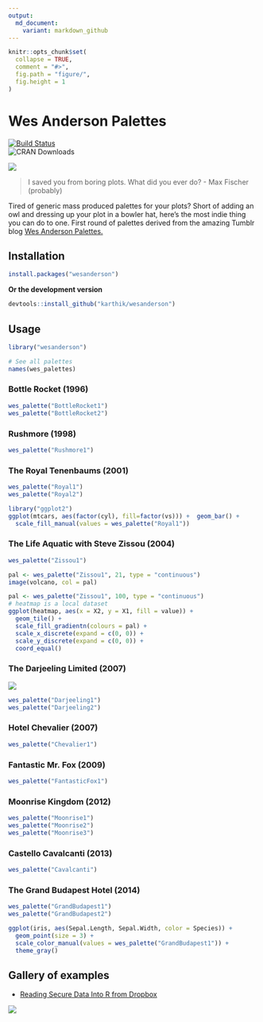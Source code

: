 ```yaml
---
output:
  md_document:
    variant: markdown_github
---
```


<!-- README.md is generated from README.Rmd. Please edit that file -->

```r
knitr::opts_chunk$set(
  collapse = TRUE,
  comment = "#>",
  fig.path = "figure/",
  fig.height = 1
)
```

# Wes Anderson Palettes

[![Build Status](https://travis-ci.org/karthik/wesanderson.png)](https://travis-ci.org/karthik/wesanderson)  
![CRAN Downloads](http://cranlogs.r-pkg.org/badges/wesanderson)

![](rushmore.jpg)

> I saved you from boring plots. What did you ever do? - Max Fischer (probably)

Tired of generic mass produced palettes for your plots? Short of adding an owl and dressing up your plot in a bowler hat, here's the most indie thing you can do to one. First round of palettes derived from the amazing Tumblr blog [Wes Anderson Palettes.](http://wesandersonpalettes.tumblr.com/)

## Installation

```R
install.packages("wesanderson")
```

__Or the development version__

```R
devtools::install_github("karthik/wesanderson")
```

## Usage

```r
library("wesanderson")

# See all palettes
names(wes_palettes)
```

### Bottle Rocket (1996)

```r
wes_palette("BottleRocket1")
wes_palette("BottleRocket2")
```

### Rushmore (1998)

```r
wes_palette("Rushmore1")
```

### The Royal Tenenbaums (2001)

```r
wes_palette("Royal1")
wes_palette("Royal2")
```

```r
library("ggplot2")
ggplot(mtcars, aes(factor(cyl), fill=factor(vs))) +  geom_bar() +
  scale_fill_manual(values = wes_palette("Royal1"))
```

### The Life Aquatic with Steve Zissou (2004)

```r
wes_palette("Zissou1")
```

```r
pal <- wes_palette("Zissou1", 21, type = "continuous")
image(volcano, col = pal)
```

```r
pal <- wes_palette("Zissou1", 100, type = "continuous")
# heatmap is a local dataset
ggplot(heatmap, aes(x = X2, y = X1, fill = value)) +
  geom_tile() + 
  scale_fill_gradientn(colours = pal) + 
  scale_x_discrete(expand = c(0, 0)) +
  scale_y_discrete(expand = c(0, 0)) + 
  coord_equal() 
```

### The Darjeeling Limited (2007)

![](http://i.imgur.com/Z2nJvOG.jpg)

```r
wes_palette("Darjeeling1")
wes_palette("Darjeeling2")
```

### Hotel Chevalier (2007)

```r
wes_palette("Chevalier1")
```

### Fantastic Mr. Fox (2009)

```r
wes_palette("FantasticFox1")
```

### Moonrise Kingdom (2012)

```r
wes_palette("Moonrise1")
wes_palette("Moonrise2")
wes_palette("Moonrise3")
```

### Castello Cavalcanti (2013)

```r
wes_palette("Cavalcanti")
```

### The Grand Budapest Hotel (2014)

```r
wes_palette("GrandBudapest1")
wes_palette("GrandBudapest2")
```

```r
ggplot(iris, aes(Sepal.Length, Sepal.Width, color = Species)) + 
  geom_point(size = 3) + 
  scale_color_manual(values = wes_palette("GrandBudapest1")) + 
  theme_gray()
```

## Gallery of examples

* [Reading Secure Data Into R from Dropbox](http://aaronbaggett.com/notes/2014/03/28/reading-secure-data-into-r-from-dropbox/)

![](http://i.imgur.com/rKqbzQB.png)

